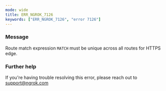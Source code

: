 ```yaml
---
mode: wide
title: ERR_NGROK_7126
keywords: ["ERR_NGROK_7126", "error 7126"]
---
```


### Message

Route match expression `MATCH` must be unique across all routes for HTTPS edge.

### Further help

If you're having trouble resolving this error, please reach out to [support@ngrok.com](mailto:support@ngrok.com?subject=Help%20with%20ERR_NGROK_7126)

